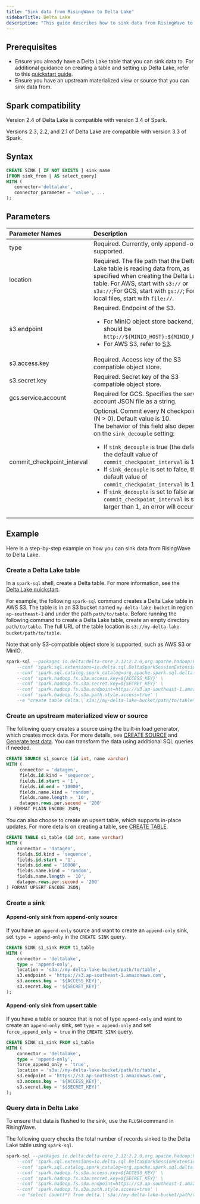 ```yaml
---
title: "Sink data from RisingWave to Delta Lake"
sidebarTitle: Delta Lake
description: "This guide describes how to sink data from RisingWave to Delta Lake. Delta Lake is an open-source storage framework designed to allow you to build a lakehouse architecture with another compute engine. For more information, see [Delta Lake](https://delta.io)."
---
```


## Prerequisites

* Ensure you already have a Delta Lake table that you can sink data to. For additional guidance on creating a table and setting up Delta Lake, refer to this [quickstart guide](https://docs.delta.io/latest/quick-start.html#create-a-table).
* Ensure you have an upstream materialized view or source that you can sink data from.

## Spark compatibility

Version 2.4 of Delta Lake is compatible with version 3.4 of Spark.

Versions 2.3, 2.2, and 2.1 of Delta Lake are compatible with version 3.3 of Spark.

## Syntax

```sql
CREATE SINK [ IF NOT EXISTS ] sink_name
[FROM sink_from | AS select_query]
WITH (
   connector='deltalake',
   connector_parameter = 'value', ...
);
```

## Parameters

| Parameter Names              | Description                                                                                                                                                                                                                                                                                                                                                                                                                                             |
| :--------------------------- | :------------------------------------------------------------------------------------------------------------------------------------------------------------------------------------------------------------------------------------------------------------------------------------------------------------------------------------------------------------------------------------------------------------------------------------------------------ |
| type                         | Required. Currently, only append-only is supported.                                                                                                                                                                                                                                                                                                                                                                                                     |
| location                     | Required. The file path that the Delta Lake table is reading data from, as specified when creating the Delta Lake table. For AWS, start with `s3://` or `s3a://`;For GCS, start with `gs://`; For local files, start with `file://`.                                                                                                                                                                                                                            |
| s3.endpoint                  | Required. Endpoint of the S3. <ul><li>For MinIO object store backend, it should be `http://${MINIO_HOST}:${MINIO_PORT}`. </li><li>For AWS S3, refer to [S3](https://docs.aws.amazon.com/general/latest/gr/s3.html). </li></ul>                                                                                                                                                                                                                                                     |
| s3.access.key                | Required. Access key of the S3 compatible object store.                                                                                                                                                                                                                                                                                                                                                                                                 |
| s3.secret.key                | Required. Secret key of the S3 compatible object store.                                                                                                                                                                                                                                                                                                                                                                                                 |
| gcs.service.account          | Required for GCS. Specifies the service account JSON file as a string.                                                                                                                                                                                                                                                                                                                                                                                  |
| commit\_checkpoint\_interval | Optional. Commit every N checkpoints (N > 0). Default value is 10. <br/>The behavior of this field also depends on the `sink_decouple` setting:<ul><li>If `sink_decouple` is true (the default), the default value of `commit_checkpoint_interval` is 10.</li> <li>If `sink_decouple` is set to false, the default value of `commit_checkpoint_interval` is 1.</li> <li>If `sink_decouple` is set to false and `commit_checkpoint_interval` is set to larger than 1, an error will occur.</li></ul> |

## Example

Here is a step-by-step example on how you can sink data from RisingWave to Delta Lake.

### Create a Delta Lake table

In a `spark-sql` shell, create a Delta table. For more information, see the [Delta Lake quickstart](https://docs.delta.io/latest/quick-start.html#create-a-table).

For example, the following `spark-sql` command creates a Delta Lake table in AWS S3\. The table is in an S3 bucket named `my-delta-lake-bucket` in region `ap-southeast-1` and under the path `path/to/table`. Before running the following command to create a Delta Lake table, create an empty directory `path/to/table`. The full URL of the table location is `s3://my-delta-lake-bucket/path/to/table`.

Note that only S3-compatible object store is supported, such as AWS S3 or MinIO.

```sql
spark-sql --packages io.delta:delta-core_2.12:2.2.0,org.apache.hadoop:hadoop-aws:3.3.2\
    --conf 'spark.sql.extensions=io.delta.sql.DeltaSparkSessionExtension' \
    --conf 'spark.sql.catalog.spark_catalog=org.apache.spark.sql.delta.catalog.DeltaCatalog' \
    --conf 'spark.hadoop.fs.s3a.access.key=${ACCESS_KEY}' \
    --conf 'spark.hadoop.fs.s3a.secret.key=${SECRET_KEY}' \
    --conf 'spark.hadoop.fs.s3a.endpoint=https://s3.ap-southeast-1.amazonaws.com' \
    --conf 'spark.hadoop.fs.s3a.path.style.access=true' \
    --e "create table delta.\`s3a://my-delta-lake-bucket/path/to/table\`(id int, name string) using delta"
```

### Create an upstream materialized view or source

The following query creates a source using the built-in load generator, which creates mock data. For more details, see [CREATE SOURCE](/docs/current/sql-create-source/) and [Generate test data](/docs/current/ingest-from-datagen/). You can transform the data using additional SQL queries if needed.

```sql
CREATE SOURCE s1_source (id int, name varchar)
WITH (
     connector = 'datagen',
     fields.id.kind = 'sequence',
     fields.id.start = '1',
     fields.id.end = '10000',
     fields.name.kind = 'random',
     fields.name.length = '10',
     datagen.rows.per.second = '200'
 ) FORMAT PLAIN ENCODE JSON;
```

You can also choose to create an upsert table, which supports in-place updates. For more details on creating a table, see [CREATE TABLE](/docs/current/sql-create-table/).

```sql
CREATE TABLE s1_table (id int, name varchar)
WITH (
    connector = 'datagen',
    fields.id.kind = 'sequence',
    fields.id.start = '1',
    fields.id.end = '10000',
    fields.name.kind = 'random',
    fields.name.length = '10',
    datagen.rows.per.second = '200'
) FORMAT UPSERT ENCODE JSON;
```

### Create a sink

#### Append-only sink from append-only source

If you have an `append-only` source and want to create an `append-only` sink, set `type = append-only` in the `CREATE SINK` query.

```sql
CREATE SINK s1_sink FROM t1_table
WITH (
    connector = 'deltalake',
    type = 'append-only',
    location = 's3a://my-delta-lake-bucket/path/to/table',
    s3.endpoint = 'https://s3.ap-southeast-1.amazonaws.com',
    s3.access.key = '${ACCESS_KEY}',
    s3.secret.key = '${SECRET_KEY}'
);
```

#### Append-only sink from upsert table[](#append-only-sink-from-upsert-table "Direct link to Append-only sink from upsert table")

If you have a table or source that is not of type `append-only` and want to create an `append-only` sink, set `type = append-only` and set `force_append_only = true` in the `CREATE SINK` query.

```sql
CREATE SINK s1_sink FROM s1_table
WITH (
    connector = 'deltalake',
    type = 'append-only',
    force_append_only = 'true',
    location = 's3a://my-delta-lake-bucket/path/to/table',
    s3.endpoint = 'https://s3.ap-southeast-1.amazonaws.com',
    s3.access.key = '${ACCESS_KEY}',
    s3.secret.key = '${SECRET_KEY}'
);
```

### Query data in Delta Lake
To ensure that data is flushed to the sink, use the `FLUSH` command in RisingWave.

The following query checks the total number of records sinked to the Delta Lake table using `spark-sql`.

```sql
spark-sql --packages io.delta:delta-core_2.12:2.2.0,org.apache.hadoop:hadoop-aws:3.3.2\
    --conf 'spark.sql.extensions=io.delta.sql.DeltaSparkSessionExtension' \
    --conf 'spark.sql.catalog.spark_catalog=org.apache.spark.sql.delta.catalog.DeltaCatalog' \
    --conf 'spark.hadoop.fs.s3a.access.key=${ACCESS_KEY}' \
    --conf 'spark.hadoop.fs.s3a.secret.key=${SECRET_KEY}' \
    --conf 'spark.hadoop.fs.s3a.endpoint=https://s3.ap-southeast-1.amazonaws.com' \
    --conf 'spark.hadoop.fs.s3a.path.style.access=true' \
    --e "select count(*) from delta.\`s3a://my-delta-lake-bucket/path/to/table\`"
```
